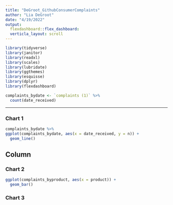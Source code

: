 ```yaml
---
title: "DeGroot_GithubConsumerComplaints"
author: "Lia DeGroot"
date: "4/19/2022"
output: 
  flexdashboard::flex_dashboard:
  verticla_layout: scroll
---
```


```r
library(tidyverse)
library(janitor)
library(readxl)
library(scales)
library(lubridate)
library(ggthemes)
library(esquisse)
library(dplyr)
library(flexdashboard)
```

```r
complaints_bydate <- `complaints (1)` %>% 
  count(date_received)
```


-------------------------------------
    
### Chart 1
    
```r

complaints_bydate %>% 
ggplot(complaints_bydate, aes(x = date_received, y = n)) + 
  geom_line()
```
   
Column {data-width=1000}
-------------------------------------
   
### Chart 2

```r

ggplot(complaints_byproduct, aes(x = product)) +
  geom_bar()

```   
 
### Chart 3
    
```r

```
